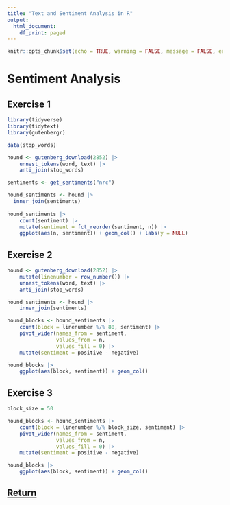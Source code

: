 ```yaml
---
title: "Text and Sentiment Analysis in R"
output:
  html_document:
    df_print: paged
---
```


```r
knitr::opts_chunk$set(echo = TRUE, warning = FALSE, message = FALSE, error = FALSE)
```

# Sentiment Analysis

## Exercise 1

```r
library(tidyverse)
library(tidytext)
library(gutenbergr)

data(stop_words)

hound <- gutenberg_download(2852) |>
    unnest_tokens(word, text) |>
    anti_join(stop_words)

sentiments <- get_sentiments("nrc")

hound_sentiments <- hound |>
  inner_join(sentiments)
                      
hound_sentiments |>
    count(sentiment) |>
    mutate(sentiment = fct_reorder(sentiment, n)) |>
    ggplot(aes(n, sentiment)) + geom_col() + labs(y = NULL)
```

## Exercise 2

```r
hound <- gutenberg_download(2852) |>
    mutate(linenumber = row_number()) |>
    unnest_tokens(word, text) |>
    anti_join(stop_words)

hound_sentiments <- hound |>
    inner_join(sentiments)

hound_blocks <- hound_sentiments |>
    count(block = linenumber %/% 80, sentiment) |>
    pivot_wider(names_from = sentiment, 
                values_from = n, 
                values_fill = 0) |>
    mutate(sentiment = positive - negative)

hound_blocks |> 
    ggplot(aes(block, sentiment)) + geom_col()
```

## Exercise 3

```r
block_size = 50

hound_blocks <- hound_sentiments |>
    count(block = linenumber %/% block_size, sentiment) |>
    pivot_wider(names_from = sentiment, 
                values_from = n, 
                values_fill = 0) |>
    mutate(sentiment = positive - negative)

hound_blocks |> 
    ggplot(aes(block, sentiment)) + geom_col()
```

## [Return](sentiment.html)

